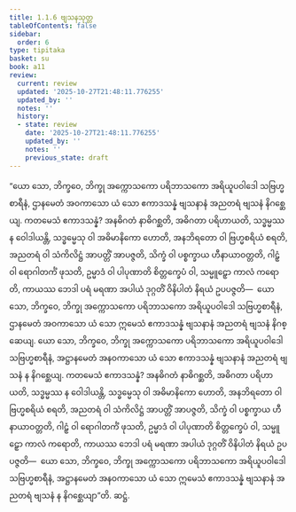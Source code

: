 ```yaml
---
title: 1.1.6 ဗျသနသုတ္တ
tableOfContents: false
sidebar:
  order: 6
type: tipitaka
basket: su
book: a11
review:
  current: review
  updated: '2025-10-27T21:48:11.776255'
  updated_by: ''
  notes: ''
  history:
  - state: review
    date: '2025-10-27T21:48:11.776255'
    updated_by: ''
    notes: ''
    previous_state: draft
---
```



<ReviewStatus review={frontmatter.review} showDetails={true} />

<HypothesisAnnotation frontmatter={frontmatter} />

<DynamicBreadcrumb />

<Division number="6" book="a11" e="ch" v="17" p="521">

<Paragraph number="42" book="a11">
“ယော သော, ဘိက္ခဝေ, ဘိက္ခု အက္ကောသကော ပရိဘာသကော အရိယူပဝါဒေါ သဗြဟ္မစာရီနံ, ဌာနမေတံ အဝကာသော ယံ သော ဧကာဒသန္နံ ဗျသနာနံ အညတရံ ဗျသနံ နိဂစ္ဆေယျ.
</Paragraph>

<Paragraph number="43" book="a11">
ကတမေသံ ဧကာဒသန္နံ? အနဓိဂတံ နာဓိဂစ္ဆတိ, အဓိဂတာ ပရိဟာယတိ, သဒ္ဓမ္မဿ န ဝေါဒါယန္တိ, သဒ္ဓမ္မေသု ဝါ အဓိမာနိကော ဟောတိ, အနဘိရတော ဝါ ဗြဟ္မစရိယံ စရတိ, အညတရံ ဝါ သံကိလိဋ္ဌံ အာပတ္တိံ အာပဇ္ဇတိ, သိက္ခံ ဝါ ပစ္စက္ခာယ ဟီနာယာဝတ္တတိ, ဂါဠှံ ဝါ ရောဂါတင်္ကံ ဖုသတိ, ဥမ္မာဒံ ဝါ ပါပုဏာတိ စိတ္တက္ခေပံ ဝါ, သမ္မူဠှော ကာလံ ကရောတိ, ကာယဿ ဘေဒါ ပရံ မရဏာ အပါယံ ဒုဂ္ဂတိံ ဝိနိပါတံ နိရယံ ဥပပဇ္ဇတိ—  ယော သော, ဘိက္ခဝေ, ဘိက္ခု အက္ကောသကော ပရိဘာသကော အရိယူပဝါဒေါ သဗြဟ္မစာရီနံ, ဌာနမေတံ အဝကာသော ယံ သော ဣမေသံ ဧကာဒသန္နံ ဗျသနာနံ အညတရံ ဗျသနံ နိဂစ္ဆေယျ.
</Paragraph>

<Paragraph number="44" book="a11">
ယော သော, ဘိက္ခဝေ, ဘိက္ခု အက္ကောသကော ပရိဘာသကော အရိယူပဝါဒေါ သဗြဟ္မစာရီနံ, အဋ္ဌာနမေတံ အနဝကာသော ယံ သော ဧကာဒသန္နံ ဗျသနာနံ အညတရံ ဗျသနံ န နိဂစ္ဆေယျ.
</Paragraph>

<Paragraph number="45" book="a11">
ကတမေသံ ဧကာဒသန္နံ? အနဓိဂတံ နာဓိဂစ္ဆတိ, အဓိဂတာ ပရိဟာယတိ, သဒ္ဓမ္မဿ န ဝေါဒါယန္တိ, သဒ္ဓမ္မေသု ဝါ အဓိမာနိကော ဟောတိ, အနဘိရတော ဝါ ဗြဟ္မစရိယံ စရတိ, အညတရံ ဝါ သံကိလိဋ္ဌံ အာပတ္တိံ အာပဇ္ဇတိ, သိက္ခံ ဝါ ပစ္စက္ခာယ ဟီနာယာဝတ္တတိ, ဂါဠှံ ဝါ ရောဂါတင်္ကံ ဖုသတိ, ဥမ္မာဒံ ဝါ ပါပုဏာတိ စိတ္တက္ခေပံ ဝါ, သမ္မူဠှော ကာလံ ကရောတိ, ကာယဿ ဘေဒါ ပရံ မရဏာ အပါယံ ဒုဂ္ဂတိံ ဝိနိပါတံ နိရယံ ဥပပဇ္ဇတိ—  ယော သော, ဘိက္ခဝေ, ဘိက္ခု အက္ကောသကော ပရိဘာသကော အရိယူပဝါဒေါ သဗြဟ္မစာရီနံ, အဋ္ဌာနမေတံ အနဝကာသော ယံ သော ဣမေသံ ဧကာဒသန္နံ ဗျသနာနံ အညတရံ ဗျသနံ န နိဂစ္ဆေယျာ”တိ.

</Paragraph>
</Division>

<Paragraph number="46" type="center" book="a11">
ဆဋ္ဌံ.
</Paragraph>